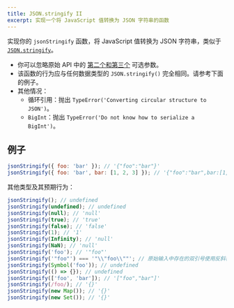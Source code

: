 ```yaml
---
title: JSON.stringify II
excerpt: 实现一个将 JavaScript 值转换为 JSON 字符串的函数
---
```


实现你的 `jsonStringify` 函数，将 JavaScript 值转换为 JSON 字符串，类似于 [`JSON.stringify`](https://developer.mozilla.org/en-US/docs/Web/JavaScript/Reference/Global_Objects/JSON/stringify)。

* 你可以忽略原始 API 中的 [第二个和第三个](https://developer.mozilla.org/en-US/docs/Web/JavaScript/Reference/Global_Objects/JSON/stringify#parameters) 可选参数。
* 该函数的行为应与任何数据类型的 `JSON.stringify()` 完全相同。请参考下面的例子。
* 其他情况：
  * 循环引用：抛出 `TypeError('Converting circular structure to JSON')`。
  * `BigInt`：抛出 `TypeError('Do not know how to serialize a BigInt')`。

## 例子

```js
jsonStringify({ foo: 'bar' }); // '{"foo":"bar"}'
jsonStringify({ foo: 'bar', bar: [1, 2, 3] }); // '{"foo":"bar",bar:[1,2,3]}'
```

其他类型及其预期行为：

```js
jsonStringify(); // undefined
jsonStringify(undefined); // undefined
jsonStringify(null); // 'null'
jsonStringify(true); // 'true'
jsonStringify(false); // 'false'
jsonStringify(1); // '1'
jsonStringify(Infinity); // 'null'
jsonStringify(NaN); // 'null'
jsonStringify('foo'); // '"foo"'
jsonStringify('"foo"') === '"\\"foo\\""'; // 原始输入中存在的双引号使用反斜杠转义
jsonStringify(Symbol('foo')); // undefined
jsonStringify(() => {}); // undefined
jsonStringify(['foo', 'bar']); // '["foo","bar"]'
jsonStringify(/foo/); // '{}'
jsonStringify(new Map()); // '{}'
jsonStringify(new Set()); // '{}'
```
